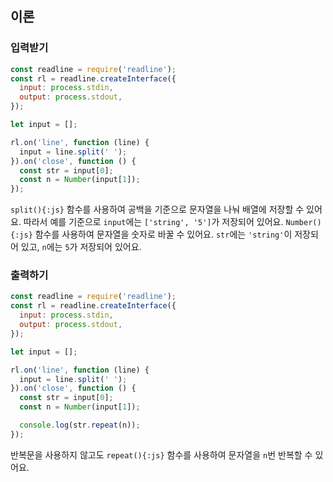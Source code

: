 ## 이론

### 입력받기

```js {9-13}
const readline = require('readline');
const rl = readline.createInterface({
  input: process.stdin,
  output: process.stdout,
});

let input = [];

rl.on('line', function (line) {
  input = line.split(' ');
}).on('close', function () {
  const str = input[0];
  const n = Number(input[1]);
});
```

`split(){:js}` 함수를 사용하여 공백을 기준으로 문자열을 나눠 배열에 저장할 수 있어요.
따라서 예를 기준으로 `input`에는 `['string', '5']`가 저장되어 있어요.
`Number(){:js}` 함수를 사용하여 문자열을 숫자로 바꿀 수 있어요.
`str`에는 `'string'`이 저장되어 있고, `n`에는 `5`가 저장되어 있어요.

### 출력하기

```js {15}
const readline = require('readline');
const rl = readline.createInterface({
  input: process.stdin,
  output: process.stdout,
});

let input = [];

rl.on('line', function (line) {
  input = line.split(' ');
}).on('close', function () {
  const str = input[0];
  const n = Number(input[1]);

  console.log(str.repeat(n));
});
```

반복문을 사용하지 않고도 `repeat(){:js}` 함수를 사용하여 문자열을 `n`번 반복할 수 있어요.
